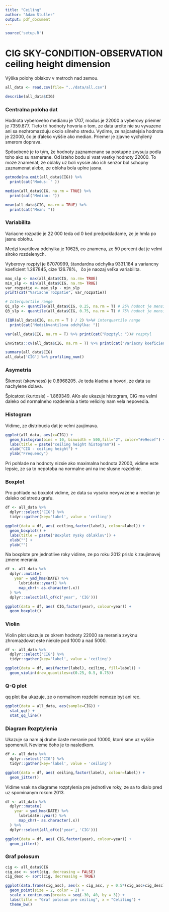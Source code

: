 ```yaml
---
title: "Ceiling"
author: "Adam Stuller"
output: pdf_document
---
```


```r
source('setup.R')
```

# CIG SKY-CONDITION-OBSERVATION ceiling height dimension

Výška polohy oblakov v metroch nad zemou. 

```r
all_data <- read.csv(file= "../data/all.csv")
```

```r
describe(all_data$CIG) 
```

### Centralna poloha dat

Hodnota vyberoveho medianu je 1707, modus je 22000 a vyberovy priemer je 7359.877. Tieto tri hodnoty hovoria o tom, ze data urcite nie su vyvazene ani sa nezhromazduju okolo silneho stredu. Vydime, ze najcastejsia hodnota je 22000, čo je ďaleko vyššie ako median. Priemer je zjavne vychýlený smerom doprava. 

Spôsobené je to tým, že hodnoty zaznamenane sa postupne zvysuju podla toho ako su namerane. Od isteho bodu si vsat vsetky hodnoty 22000. To moze znamenat, ze oblaky uz boli vyssie ako ich senzor bol schopny zaznamenat alebo, ze obloha bola uplne jasna. 

```r
getmode(na.omit(all_data$CIG)) %>%
  print(cat("Modus: " ))

median(all_data$CIG, na.rm = TRUE) %>%
  print(cat("Median: "))

mean(all_data$CIG, na.rm = TRUE) %>%
  print(cat("Mean: "))
``` 


### Variabilita 

Variacne rozpatie je 22 000 teda od 0 ked predpokladame, ze je hmla po jasnu oblohu. 

Medzi kvartilova odchylka je 10625, co znamena, ze 50 percent dat je velmi siroko rozdelenych. 

Vyberovy rozptyl je 87070999, štandardna odchylka 9331.184 a variancny koeficient 1.267845, cize 126.78%,   čo je naozaj veľka variabilita. 

```r
max_slp <- max(all_data$CIG, na.rm= TRUE)
min_slp <- min(all_data$CIG, na.rm= TRUE)
var_rozpatie <- max_slp - min_slp
print(cat("Variacne rozpatie", var_rozpatie))

# Interquartile range
Q1_slp <- quantile(all_data$CIG, 0.25, na.rm = T) # 25% hodnot je mensich a 75% vacsich
Q3_slp <- quantile(all_data$CIG, 0.75, na.rm = T) # 75% hodnot je mensich a 25% vacsich

(IQR(all_data$CIG, na.rm = T ) / 2) %>%# interquartile range
  print(cat("Medzikvantilova odchýlka: "))

var(all_data$CIG, na.rm = T) %>% print(cat("Rozptyl: "))# rozptyl

EnvStats::cv(all_data$CIG, na.rm = T) %>% print(cat("Variacny koeficient: "))# variacny koeficient
```
```r
summary(all_data$CIG)
all_data['CIG'] %>% profiling_num()
```

### Asymetria

Šikmost (skewness) je 0.8968205. Je teda kladna a hovori, ze data su nachylene dolava. 

Špicatost (kurtosis) - 1.869349. AKo ale ukazuje histogram, CIG ma velmi daleko od normalneho rozdelenia a tieto veliciny nam vela nepovedia.

### Histogram 

Vidime, ze distribucia dat je velmi zaujimava. 

```r
ggplot(all_data, aes(x=CIG)) + 
  geom_histogram(bins = 10, binwidth = 500,fill="2", color="#e9ecef") +
  labs(title = paste("ceiling height histogram")) +
  xlab("CIG - ceiling height") +
  ylab("Frequency") 
```

Pri pohlade na  hodnoty nizsie ako maximalna hodnota 22000, vidime este lepsie, ze sa to nepotoba na normalne ani na ine slusne rozdelnie. 

### Boxplot 

Pro pohlade na boxplot vidime, ze data su vysoko nevyvazene a median je daleko od stredu grafu. 

```r
df <- all_data %>% 
  dplyr::select('CIG') %>%
  tidyr::gather(key='label', value = 'ceiling')

ggplot(data = df, aes( ceiling,factor(label), colour=label)) +
  geom_boxplot() +
  labs(title = paste("Boxplot Vysky oblaklov")) +
  xlab("") +
  ylab("") 
```


Na boxplote pre jednotlive roky vidime, ze po roku 2012 prislo k zaujimavej zmene merania. 
 
```r
df <- all_data %>% 
  dplyr::mutate(
    year = ymd_hms(DATE) %>% 
      lubridate::year() %>% 
      map_chr(~ as.character(.x))
  ) %>%
  dplyr::select(all_of(c('year', 'CIG')))

ggplot(data = df, aes( CIG,factor(year), colour=year)) +
  geom_boxplot() 
```

### Violin 

Violin plot ukazuje ze okrem hodnoty 22000 sa merania zvyknu zhromazdovat este niekde pod 1000 a nad 5000.

```r
df <- all_data %>%
  dplyr::select('CIG') %>%
  tidyr::gather(key='label', value = 'ceiling')

ggplot(data = df, aes(factor(label), ceiling, fill=label)) +
  geom_violin(draw_quantiles=c(0.25, 0.5, 0.75))
```


### Q-Q plot 

qq plot iba ukazuje, ze o normalnom rozdelni nemoze byt ani rec.

```r
ggplot(data = all_data, aes(sample=CIG)) +
  stat_qq() + 
  stat_qq_line()
```


###  Diagram Rozptylenia

Ukazuje sa nam aj druhe časte meranie pod 10000, ktoré sme uz vyššie spomenuli. Nevieme čoho je to nasledkom. 

```r
df <- all_data %>%
  dplyr::select('CIG') %>%
  tidyr::gather(key='label', value = 'ceiling')

ggplot(data = df, aes( ceiling,factor(label), colour=label)) +
  geom_jitter() 
```

Vidime vsak na diagrame rozptylenia pre jednotlive roky, ze sa to dialo pred uz spominanym rokom 2013.

```r

df <- all_data %>% 
  dplyr::mutate(
    year = ymd_hms(DATE) %>% 
      lubridate::year() %>% 
      map_chr(~ as.character(.x))
  ) %>%
  dplyr::select(all_of(c('year', 'CIG')))

ggplot(data = df, aes( CIG,factor(year), colour=year)) +
  geom_jitter() 
``` 


### Graf polosum 

```r
cig <- all_data$CIG
cig_asc <- sort(cig, decreasing = FALSE)
cig_desc <- sort(cig, decreasing = TRUE)

ggplot(data.frame(cig_asc), aes(x = cig_asc, y = 0.5*(cig_asc+cig_desc))) + 
  geom_point(size = 2, color = 2) +
  scale_x_continuous(breaks = seq(-30, 40, by = 3)) +
  labs(title = "Graf polosum pre ceiling", x = "Celiling") +
  theme_bw()
```

